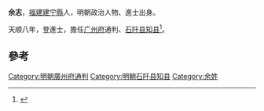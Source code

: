 {{Otheruses|余志}}
'''余志'''，[[福建|福建]][[建宁縣|建宁縣]]人，明朝政治人物、進士出身。

天顺八年，登進士，擔任[[广州府|广州府]]通判、[[石阡县|石阡县]][[知县|知县]]<ref>{{cite news|title=福建三明市志-第一节　历代进士(已知)名表|author=福建省地方志编纂委员会|url=http://www.fjsq.gov.cn/showtext.asp?ToBook=3147&index=3580|accessdate=2013-08-31|newspaper=福建省地方志编纂委员会|archive-url=https://web.archive.org/web/20131002173013/http://www.fjsq.gov.cn/showtext.asp?ToBook=3147&index=3580|archive-date=2013-10-02|dead-url=yes}}</ref>。

==參考==
{{reflist}}

{{start box}}
{{s-off}}
{{s-before|[[胡汝霖_(監生)|胡汝霖]]}}
{{s-title|明朝廣州府通判|1469年－1470年}}
{{s-after|[[杜英_(明朝)|杜英]]}}
{{end box}}

{{明朝人物小作品}}
{{天順八年甲申科殿試金榜}}
[[Category:明朝廣州府通判|Category:明朝廣州府通判]]
[[Category:明朝石阡县知县|Category:明朝石阡县知县]]
[[Category:余姓|Category:余姓]]